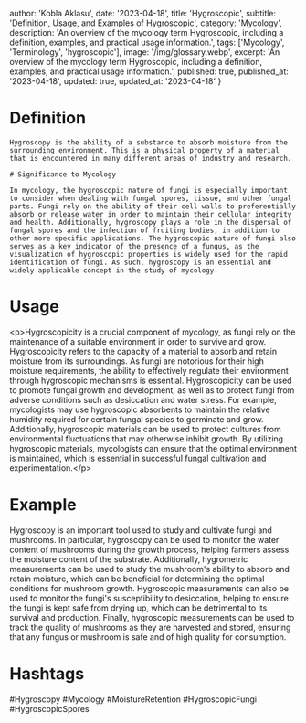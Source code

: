 
  author: 'Kobla Aklasu',
  date: '2023-04-18',
  title: 'Hygroscopic',
  subtitle: 'Definition, Usage, and Examples of Hygroscopic',
  category: 'Mycology',
  description: 'An overview of the mycology term Hygroscopic, including a definition, examples, and practical usage information.',
  tags: ['Mycology', 'Terminology', 'hygroscopic'],
  image: '/img/glossary.webp',
  excerpt: 'An overview of the mycology term Hygroscopic, including a definition, examples, and practical usage information.',
  published: true,
  published_at: '2023-04-18',
  updated: true,
  updated_at: '2023-04-18'
}




# Definition
    
    Hygroscopy is the ability of a substance to absorb moisture from the surrounding environment. This is a physical property of a material that is encountered in many different areas of industry and research.
    
    # Significance to Mycology
    
    In mycology, the hygroscopic nature of fungi is especially important to consider when dealing with fungal spores, tissue, and other fungal parts. Fungi rely on the ability of their cell walls to preferentially absorb or release water in order to maintain their cellular integrity and health. Additionally, hygroscopy plays a role in the dispersal of fungal spores and the infection of fruiting bodies, in addition to other more specific applications. The hygroscopic nature of fungi also serves as a key indicator of the presence of a fungus, as the visualization of hygroscopic properties is widely used for the rapid identification of fungi. As such, hygroscopy is an essential and widely applicable concept in the study of mycology.

# Usage

&lt;p&gt;Hygroscopicity is a crucial component of mycology, as fungi rely on the maintenance of a suitable environment in order to survive and grow. Hygroscopicity refers to the capacity of a material to absorb and retain moisture from its surroundings. As fungi are notorious for their high moisture requirements, the ability to effectively regulate their environment through hygroscopic mechanisms is essential. Hygroscopicity can be used to promote fungal growth and development, as well as to protect fungi from adverse conditions such as desiccation and water stress. For example, mycologists may use hygroscopic absorbents to maintain the relative humidity required for certain fungal species to germinate and grow. Additionally, hygroscopic materials can be used to protect cultures from environmental fluctuations that may otherwise inhibit growth. By utilizing hygroscopic materials, mycologists can ensure that the optimal environment is maintained, which is essential in successful fungal cultivation and experimentation.&lt;/p&gt;

# Example

Hygroscopy is an important tool used to study and cultivate fungi and mushrooms. In particular, hygroscopy can be used to monitor the water content of mushrooms during the growth process, helping farmers assess the moisture content of the substrate. Additionally, hygrometric measurements can be used to study the mushroom's ability to absorb and retain moisture, which can be beneficial for determining the optimal conditions for mushroom growth. Hygroscopic measurements can also be used to monitor the fungi's susceptibility to desiccation, helping to ensure the fungi is kept safe from drying up, which can be detrimental to its survival and production. Finally, hygroscopic measurements can be used to track the quality of mushrooms as they are harvested and stored, ensuring that any fungus or mushroom is safe and of high quality for consumption.

# Hashtags

#Hygroscopy #Mycology #MoistureRetention #HygroscopicFungi #HygroscopicSpores

